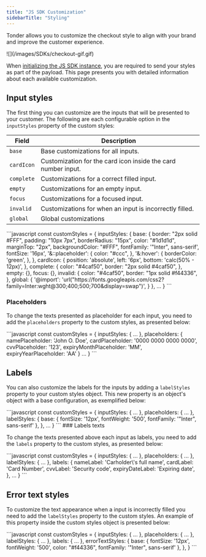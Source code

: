 ```yaml
---
title: "JS SDK Customization"
sidebarTitle: "Styling"
---
```


Tonder allows you to customize the checkout style to align with your brand and improve the customer experience.

<Frame>![](/images/SDKs/checkout-gif.gif)</Frame>

When [initializing the JS SDK instance](./js-sdk#configuration), you are required to send your styles as part of the payload. This page presents you with detailed information about each available customization.

## Input styles

The first thing you can customize are the inputs that will be presented to your customer. The following are each configurable option in the `inputStyles` property of the custom styles:

| Field          | Description                                        |
|----------------|----------------------------------------------------|
| `base`     | Base customizations for all inputs.         |
| `cardIcon`         | Customization for the card icon inside the card number input.|
| `complete`       | Customizations for a correct filled input.|
| `empty`       | Customizations for an empty input.|
| `focus`       | Customizations for a focused input. |
| `invalid`       | Customizations for when an input is incorrectly filled.|
| `global`       | Global customizations |

<Accordion title="Custom Styles with input styles customization">
  ```javascript
    const customStyles = {
      inputStyles: {
        base: {
          border: "2px solid #FFF",
          padding: "10px 7px",
          borderRadius: "15px",
          color: "#1d1d1d",
          marginTop: "2px",
          backgroundColor: "#FFF",
          fontFamily: '"Inter", sans-serif',
          fontSize: '16px',
          '&::placeholder': {
            color: "#ccc",
          },
          '&:hover': {
            borderColor: 'green',
          },
        },
        cardIcon: {
          position: 'absolute',
          left: '6px',
          bottom: 'calc(50% - 12px)',
        },
        complete: {
          color: "#4caf50",
          border: "2px solid #4caf50",
        },
        empty: {},
        focus: {},
        invalid: {
          color: "#4caf50",
          border: "1px solid #f44336",
        },
        global: {
          '@import': 'url("https://fonts.googleapis.com/css2?family=Inter:wght@300;400;500;700&display=swap")',
        }
      },
      ...
    }
  ```
</Accordion>

### Placeholders

To change the texts presented as placeholder for each input, you need to add the `placeholders` property to the custom styles, as presented below:

<Accordion title="Custom Styles with placeholders customization">
  ```javascript
    const customStyles = {
      inputStyles: {
        ...
      },
      placeholders: {
        namePlaceholder: 'John O. Doe',
        cardPlaceholder: '0000 0000 0000 0000',
        cvvPlaceholder: '123',
        expiryMonthPlaceholder: 'MM',
        expiryYearPlaceholder: 'AA'
      }
      ...
    }
  ```
</Accordion>

## Labels

You can also customize the labels for the inputs by adding a `labelStyles` property to your custom styles object. This new property is an object's object with a base configuration, as exemplified below:

<Accordion title="Custom Styles with labels styles customization">
  ```javascript
      const customStyles = {
        inputStyles: {
          ...
        },
        placeholders: {
          ...
        },
        labelStyles: {
          base: {
            fontSize: '12px',
            fontWeight: '500',
            fontFamily: '"Inter", sans-serif'
          },
        },
        ...
      }
  ```
</Accordion>
### Labels texts

To change the texts presented above each input as labels, you need to add the `labels` property to the custom styles, as presented below:

<Accordion title="Custom Styles with labels texts customization">
  ```javascript
    const customStyles = {
      inputStyles: {
        ...
      },
      placeholders: {
        ...
      },
      labelStyles: {
        ...
      },
      labels: {
        nameLabel: 'Carholder\'s full name',
        cardLabel: 'Card Number',
        cvvLabel: 'Security code',
        expiryDateLabel: 'Expiring date',
      },
      ...
    }
  ```
</Accordion>

## Error text styles

To customize the text appearance when a input is incorrectly filled you need to add the `labelStyles` property to the custom styles. An example of this property inside the custom styles object is presented below:

<Accordion title="Custom Styles with error text styles customization">
  ```javascript
    const customStyles = {
      inputStyles: {
        ...
      },
      placeholders: {
        ...
      },
      labelStyles: {
        ...
      },
      labels: {
        ...
      },
      errorTextStyles: {
        base: {
          fontSize: '12px',
          fontWeight: '500',
          color: "#f44336",
          fontFamily: '"Inter", sans-serif'
        },
      },
    }
  ```
</Accordion>

